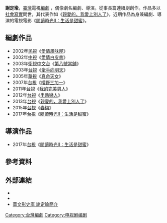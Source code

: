 {{blpunsourced|time=2016-03-31T22:13:51+00:00}}
{{藝人
| 姓名 = 謝定瑜
| 類型 = 導演
| 本名 = 謝定瑜
| 英文名 = 
| 綽號 = 
| 國籍 = {{ROC-TW}}
| 出生日期 = 
| 出生地點 = {{TWN}}
| 語言 = [[國語|國語]]
| 職業 = [[導演|導演]]、[[編劇|編劇]]
| 教育程度 = 1987年[[台大|台大]]圖書館系畢業<br>[[加州藝術學院|加州藝術學院]]MFA影劇編導
| 配偶 = 
| 出身地 =  
| 出道日期 =2002年 
| 出道作 =《[[愛情風味屋|愛情風味屋]]》
| 代表作 =《[[親愛的，我愛上別人了|親愛的，我愛上別人了]]》
| 活躍年代= 2002年至今
| 網站 = 
| imdb = 6060109
| 獎項 =
}}

'''謝定瑜'''，[[臺灣|臺灣]]電視[[編劇|編劇]] ，偶像劇名編劇、導演。從事長篇連續劇創作。作品多以[[社會寫實|社會寫實]]問世，其代表作如《[[親愛的，我愛上別人了|親愛的，我愛上別人了]]》，近期作品為身兼編劇、導演的電視電影《[[閱讀時光2|閱讀時光II：生活是甜蜜]]》。

==編劇作品==
*2002年[[民視|民視]]《[[愛情風味屋|愛情風味屋]]》
*2002年[[中視|中視]]《[[愛情白皮書|愛情白皮書]]》
*2003年[[衛視中文台|衛視中文台]]《[[第八號當舖|第八號當舖]]》
*2003年[[台視|台視]]《[[牽手向明天|牽手向明天]]》
*2005年[[華視|華視]]《[[真命天女|真命天女]]》
*2007年[[台視|台視]]《[[櫻野三加一|櫻野三加一]]》
*2011年[[台視|台視]]《[[我的完美男人|我的完美男人]]》
*2012年[[台視|台視]]《[[半熟戀人|半熟戀人]]》
*2013年[[台視|台視]]《[[親愛的，我愛上別人了|親愛的，我愛上別人了]]》
*2015年[[台視|台視]]《[[春梅|春梅]]》
*2017年[[台視|台視]]《[[閱讀時光2|閱讀時光II：生活是甜蜜]]》

==導演作品==
*2017年[[台視|台視]]《[[閱讀時光2|閱讀時光II：生活是甜蜜]]》

==參考資料==
{{reflist}}

==外部連結== 
*{{IMDb name|6060109}}
*{{douban people}}
* [https://moviecool.asia/person/mdWHNlu5c 華文影史庫 謝定瑜簡介]{{Zh-tw}}

[[Category:台灣編劇|Category:台灣編劇]]
[[Category:电视剧编剧|Category:电视剧编剧]]